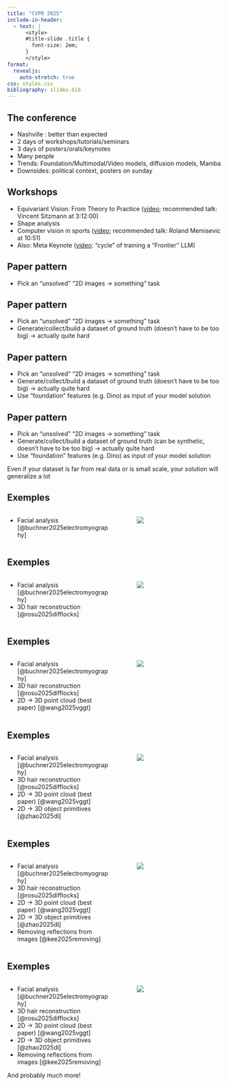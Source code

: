 ```yaml
---
title: "CVPR 2025"
include-in-header:
  - text: |
      <style>
      #title-slide .title {
        font-size: 2em;
      }
      </style>
format:
  revealjs:
    auto-stretch: true
css: styles.css
bibliography: slides.bib
---
```


## The conference 

- Nashville : better than expected
- 2 days of workshops/tutorials/seminars
- 3 days of posters/orals/keynotes
- Many people
- Trends: Foundation/Multimodal/Video models, diffusion models, Mamba
- Downsides: political context, posters on sunday

## Workshops

- Equivariant Vision: From Theory to Practice ([video](https://www.youtube.com/watch?v=wME-8fEBb-w&t=11538s); recommended talk: Vincent Sitzmann at 3:12:00)
- Shape analysis
- Computer vision in sports ([video](https://www.youtube.com/watch?v=loVhCUW-xHk); recommended talk: Roland Memisevic at 10:51)
- Also: Meta Keynote ([video](https://youtu.be/NWf9-ccdm-g): "cycle" of training a "Frontier" LLM)

## Paper pattern

- Pick an "unsolved" "2D images -> something" task

## Paper pattern

- Pick an "unsolved" "2D images -> something" task
- Generate/collect/build a dataset of ground truth (doesn't have to be too big) -> actually quite hard

## Paper pattern

- Pick an "unsolved" "2D images -> something" task
- Generate/collect/build a dataset of ground truth (doesn't have to be too big) -> actually quite hard
- Use "foundation" features (e.g. Dino) as input of your model solution

## Paper pattern

- Pick an "unsolved" "2D images -> something" task
- Generate/collect/build a dataset of ground truth (can be synthetic, doesn't have to be too big) -> actually quite hard
- Use "foundation" features (e.g. Dino) as input of your model solution

Even if your dataset is far from real data or is small scale, your solution will generalize a lot

## Exemples

::: columns
::: {.column width="50%"}

- Facial analysis [@buchner2025electromyography]
:::

::: {.column width="50%"}
![&nbsp; ](images/facial.png)
:::
:::

## Exemples

::: columns
::: {.column width="50%"}

- Facial analysis [@buchner2025electromyography]
- 3D hair reconstruction [@rosu2025difflocks]
:::

::: {.column width="50%"}
![&nbsp; ](images/hair.png)
:::
:::

## Exemples

::: columns
::: {.column width="50%"}

- Facial analysis [@buchner2025electromyography]
- 3D hair reconstruction [@rosu2025difflocks]
- 2D -> 3D point cloud (best paper) [@wang2025vggt]
:::

::: {.column width="50%"}
![&nbsp; ](images/vggt.png)
:::
:::

## Exemples

::: columns
::: {.column width="50%"}

- Facial analysis [@buchner2025electromyography]
- 3D hair reconstruction [@rosu2025difflocks]
- 2D -> 3D point cloud (best paper) [@wang2025vggt]
- 2D -> 3D object primitives [@zhao2025di]
:::

::: {.column width="50%"}
![&nbsp; ](images/prims.png)
:::
:::

## Exemples

::: columns
::: {.column width="50%"}

- Facial analysis [@buchner2025electromyography]
- 3D hair reconstruction [@rosu2025difflocks]
- 2D -> 3D point cloud (best paper) [@wang2025vggt]
- 2D -> 3D object primitives [@zhao2025di]
- Removing reflections from images [@kee2025removing]

:::

::: {.column width="50%"}
![&nbsp; ](images/reflections.png)
:::
:::

## Exemples

::: columns
::: {.column width="50%"}

- Facial analysis [@buchner2025electromyography]
- 3D hair reconstruction [@rosu2025difflocks]
- 2D -> 3D point cloud (best paper) [@wang2025vggt]
- 2D -> 3D object primitives [@zhao2025di]
- Removing reflections from images [@kee2025removing]


And probably much more!
:::

::: {.column width="50%"}
![&nbsp; ](images/reflections.png)
:::
:::